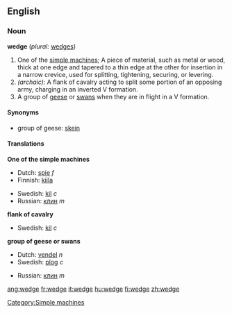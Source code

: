 ==English==

=== Noun ===
'''wedge'''  (''plural:'' [[wedges]])
{{wikipedia}}
# One of the [[simple machine]]s; A piece of material, such as metal or wood, thick at one edge and tapered to a thin edge at the other for insertion in a narrow crevice, used for splitting, tightening, securing, or levering.
#''(archaic):'' A flank of cavalry acting to split some portion of an opposing army, charging in an inverted V formation.
# A group of [[goose|geese]] or [[swan]]s when they are in flight in a V formation.

==== Synonyms ====
*group of geese: [[skein]]

==== Translations ====
'''One of the simple machines'''
{{top}}
*Dutch: [[spie]] ''f''
*Finnish: [[kiila]]
{{mid}}
*Swedish: [[kil]] ''c''
*Russian: [[клин]] ''m''
{{bottom}}

'''flank of cavalry'''
{{top}}
*Swedish: [[kil]] ''c''
{{bottom}}

'''group of geese or swans'''
{{top}}
*Dutch: [[vendel]] ''n''
*Swedish: [[plog]] ''c''
{{mid}}
*Russian: [[клин]] ''m''
{{bottom}}

[[Category:Simple machines]]

[[ang:wedge]]
[[fr:wedge]]
[[it:wedge]]
[[hu:wedge]]
[[fi:wedge]]
[[zh:wedge]]
